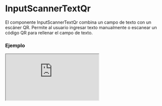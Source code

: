 # InputScannerTextQr

El componente InputScannerTextQr combina un campo de texto con un escáner QR. Permite al usuario ingresar texto manualmente o escanear un código QR para rellenar el campo de texto.


### Ejemplo

<Iframe minHeightIframe="30dvh" src="https://fenextjs-component-storybook.vercel.app/iframe.html?args=&id=input-scanner-inputscannertextqr--index&viewMode=story" />

### Importacion

Para importar el componente InputScannerTextQr, se puede hacer desde fenextjs

```tsx copy
import { InputScannerTextQr } from "fenextjs";
```

### Parametros

| Parametro | Tipo | Requerido | Default | Descripcion |
| --------- | ---- | --------- | ------- | ----------- |
| className | string | no | '' | Clase CSS para personalizar el contenedor principal del componente. |
| defaultValue | string | no | '' | Valor predeterminado del campo de texto. |
| onChange | (value: string) =\> void | no | undefined | Función que se ejecuta cuando el valor del campo de texto cambia, pasando el nuevo valor. |
| icon | ReactNode | no | undefined | Ícono que se muestra junto al campo de texto, en este caso, el escáner QR. |
| onChangeCameraContent | ReactNode | no | \<CameraChange /\> | Contenido personalizado para el botón que permite cambiar entre cámaras en el escáner QR. |
| buttonToggleFlashContent | ReactNode | no | \<Bolt /\> | Contenido personalizado para el botón que activa o desactiva el flash de la cámara en el escáner QR. |
| buttonScannerContent | ReactNode | no | \<Qr /\> | Contenido personalizado para el botón que activa el escáner QR. |

### Storybook

Para ver el storybook del componente lo puede hacer con este [link](https://fenextjs-component-storybook.vercel.app/?path=/story/input-scanner-inputscannertextqr--index)

### Usos

- Escáner de texto y QR básico

```tsx copy
<InputScannerTextQr onChange={(value) => console.log(value)} />
```

- Escáner de texto y QR con valor predeterminado

```tsx copy
<InputScannerTextQr defaultValue="Texto inicial" onChange={(value) => console.log(value)} />
```

- Escáner de texto y QR con icono personalizado

```tsx copy
<InputScannerTextQr icon={<div>Escanear QR</div>} />
```

